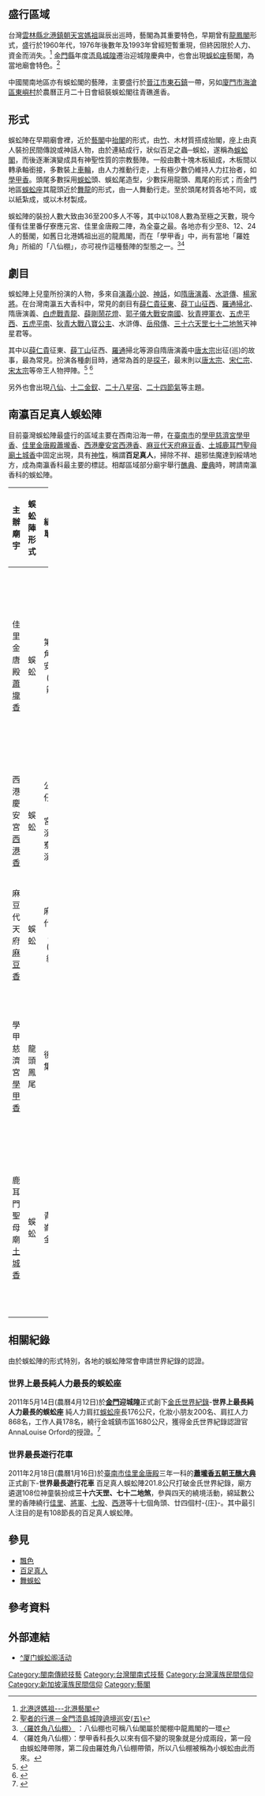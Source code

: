 {{Original research}}
{{More footnotes|time=2018-08-20T17:20:51+00:00}} 
{{Infobox Hokkien name
| title      = 蜈蚣陣
| hanji      = 蜈蚣陣
| poj        = Giâ-kang-tīn
| sinbhundzi = 
| hanlo      = 
| tl         = Giâ-kang-tīn
| bp         = 
| hongim     = 
| hokkienipa = 
| lm         = 
| image      = Memorybank2019-金門蜈蚣陣.jpg
| image_size = 
| caption    = 
}}

<br />

==盛行區域==

台灣[[雲林縣|雲林縣]][[北港鎮_(臺灣)|北港鎮]][[朝天宮|朝天宮]][[媽祖|媽祖]]誕辰出巡時，藝閣為其重要特色，早期曾有[[龍鳳閣|龍鳳閣]]形式，盛行於1960年代，1976年後數年及1993年曾經短暫重現，但終因限於人力、資金而消失。<ref>[http://tw.myblog.yahoo.com/t-l/article?mid=7640&prev=7641&l=f&fid=18 北港迓媽祖---北港藝閣]{{Dead link|date=2018年6月 |bot=InternetArchiveBot |fix-attempted=no }}</ref>
[[金門縣|金門縣]]年度[[浯島城隍|浯島城隍]]遷治迎城隍慶典中，也會出現[[蜈蚣座|蜈蚣座]]藝閣，為當地廟會特色。<ref>[http://tw.myblog.yahoo.com/papilio-tw/article?mid=-2&next=4329&l=f&fid=69 聖者的行進－金門浯島城隍遶境巡安(五)]{{Dead link|date=2018年6月 |bot=InternetArchiveBot |fix-attempted=no }}
</ref>

中國閩南地區亦有蜈蚣閣的藝陣，主要盛行於[[晉江市|晉江市]][[東石鎮_(晉江市)|東石鎮]]一帶，另如[[廈門市|廈門市]][[海滄區|海滄區]][[東嶼村|東嶼村]]於農曆正月二十日會組裝蜈蚣閣往青礁進香。

==形式==
蜈蚣陣在早期廟會裡，近於[[藝閣|藝閣]]中[[抬閣|抬閣]]的形式，由[[竹|竹]]、木材質搭成抬閣，座上由真人裝扮民間傳說或神話人物，由於連結成行，狀似百足之蟲─蜈蚣，遂稱為[[蜈蚣閣|蜈蚣閣]]，而後逐漸演變成具有神聖性質的宗教藝陣。一般由數十塊木板組成，木板間以轉承軸銜接，多數裝上[[車輪|車輪]]，由人力推動行走，上有極少數仍維持人力扛抬者，如[[學甲香|學甲香]]。頭尾多數採用[[蜈蚣|蜈蚣]]頭、蜈蚣尾造型，少數採用龍頭、鳳尾的形式；而金門地區[[蜈蚣座|蜈蚣座]]其龍頭近於[[舞龍|舞龍]]的形式，由一人舞動行走。至於頭尾材質各地不同，或以紙紮成，或以木材製成。

蜈蚣陣的裝扮人數大致由36至200多人不等，其中以108人數為至極之天數，現今僅有佳里番仔寮應元宮、佳里金唐殿二陣，為全臺之最。各地亦有少至8、12、24人的藝閣，如舊日北港媽祖出巡的龍鳳閣，而在「學甲香」中，尚有當地「羅姓角」所組的「八仙棚」，亦可視作這種藝陣的型態之一。<ref>[http://tw.myblog.yahoo.com/jw!FECYvreeRUWaNOMNre0y/article?mid=16 〈羅姓角八仙棚〉] {{Wayback|url=http://tw.myblog.yahoo.com/jw!FECYvreeRUWaNOMNre0y/article?mid=16 |date=20190612061252 }}：八仙棚也可稱八仙閣屬於閣棚中龍鳳閣的一環</ref><ref>〈羅姓角八仙棚〉：學甲香科長久以來有個不變的現象就是分成兩段，第一段由蜈蚣陣帶隊，第二段由羅姓角八仙棚帶領，所以八仙棚被稱為小蜈蚣由此而來。</ref>

==劇目==
蜈蚣陣上兒童所扮演的人物，多來自[[演義小說|演義小說]]、[[神話|神話]]，如[[隋唐演義|隋唐演義]]、[[水滸傳|水滸傳]]、[[楊家將|楊家將]]。在台灣南瀛五大香科中，常見的劇目有[[薛仁貴征東|薛仁貴征東]]、[[薛丁山征西|薛丁山征西]]、[[羅通掃北|羅通掃北]]、隋唐演義、[[白虎戰青龍|白虎戰青龍]]、[[薛剛鬧花燈|薛剛鬧花燈]]、[[郭子儀大戰安南國|郭子儀大戰安南國]]、[[狄青押軍衣|狄青押軍衣]]、[[五虎平西|五虎平西]]、[[五虎平南|五虎平南]]、[[狄青大戰八寶公主|狄青大戰八寶公主]]、水滸傳、[[岳飛傳|岳飛傳]]、[[三十六天罡|三十六天罡]][[七十二地煞|七十二地煞]]天神星君等。

其中以[[薛仁貴|薛仁貴]]征東、[[薛丁山|薛丁山]]征西、[[羅通|羅通]]掃北等源自隋唐演義中[[唐太宗|唐太宗]]出征(巡)的故事，最為常見。扮演各種劇目時，通常為首的是[[探子|探子]]，最末則以[[唐太宗|唐太宗]]、[[宋仁宗|宋仁宗]]、[[宋太宗|宋太宗]]等帝王人物押陣。<ref>{{Cite web |url=http://jiali.tacocity.com.tw/kingship.html |title=北門區田調紀錄─刈香手札‧蜈蚣卷 |access-date=2008-08-17 |archive-date=2021-04-22 |archive-url=https://web.archive.org/web/20210422222722/http://jiali.tacocity.com.tw/kingship.html |dead-url=no }}</ref> <ref>{{Cite web |url=http://jiali.tacocity.com.tw/wugong.html |title=台南地區蜈蚣陣信仰巡禮─蜈蚣手札 |access-date=2008-08-17 |archive-date=2020-08-09 |archive-url=https://web.archive.org/web/20200809060317/http://jiali.tacocity.com.tw/wugong.html |dead-url=no }}</ref>   
 
另外也會出現[[八仙|八仙]]、[[十二金釵|十二金釵]]、[[二十八星宿|二十八星宿]]、[[二十四節氣|二十四節氣]]等主題。

==南瀛百足真人蜈蚣陣==

目前臺灣蜈蚣陣最盛行的區域主要在西南沿海一帶，在[[臺南市|臺南市]]的[[學甲慈濟宮|學甲慈濟宮]][[學甲香|學甲香]]、[[佳里金唐殿|佳里金唐殿]][[蕭壠香|蕭壠香]]、[[西港慶安宮|西港慶安宮]][[西港香|西港香]]、[[麻豆代天府|麻豆代天府]][[麻豆香|麻豆香]]、[[正統鹿耳門聖母廟|土城鹿耳門聖母廟]][[土城香|土城香]]中固定出現，具有[[神性|神性]]，稱謂'''百足真人'''，掃除不祥、趨邪怯魔達到綏靖地方，成為南瀛香科最主要的標誌。相鄰區域部分廟宇舉行[[醮典|醮典]]、[[慶典|慶典]]時，聘請南瀛香科的蜈蚣陣。

{|border="1" class="wikitable" width=100%
|-
!!width=25%|主 辦 廟  宇 !!width=10%|蜈蚣陣形式 !!width=15%|組織單位  !!width=20%|劇 目 內  容 !!width=25%|神 物 !!width=5%|人數 !!width=10%|香科結束
|-
|align="center" |佳里金唐殿[[蕭壠香|蕭壠香]]||align="center" |蜈蚣   ||align="center" | 第四角寧安宮(承辦)||align="center" |三十六天罡七十二地煞星君||align="center" |頭：三十六天罡七十二地煞星君令、代天巡狩劍旨令；尾：觀音佛祖 ||align="center" |108  ||align="center" |香科後送神
|-

|align="center"|西港慶安宮[[西港香|西港香]]||align="center" |	蜈蚣	||align="center" |公塭仔萬安宮、溪埔寮安溪宮	||align="center" |唐太宗出征	||align="center" |頭：代天巡狩二十八宿劍旨令  ||align="center" |不固定，約70 ||align="center" |香科後送神
|-

|align="center"|麻豆代天府[[麻豆香|麻豆香]]||align="center" |       蜈蚣 	||align="center" |麻豆代天府(自組) 	||align="center" |唐太宗出征(唐太宗跨海征東)	||align="center" |  無  ||align="center" |38  ||align="center" |蜈蚣頭.尾保存收藏
|-


|align="center"|學甲慈濟宮[[學甲香|學甲香]]||align="center" |      龍頭鳳尾	||align="center" |後社集和宮	||align="center" |演義故事，原有十三齣戲文，現常扮演者六齣	||align="center" |無 ||align="center" |36  ||align="center" |常態供奉
|-

|align="center"|鹿耳門聖母廟[[土城香|土城香]] ||align="center" |	蜈蚣	||align="center" |青草崙紫金宮	  ||align="center" |唐太宗出征
(薛仁貴征東、薛丁山征西、羅通掃北)  
|align="center" |頭：西天佛祖、劍令印旨  ||align="center" |36   ||align="center" |常態供奉
|-

|}
{{HideF}}

==相關紀錄==
由於蜈蚣陣的形式特別，各地的蜈蚣陣常會申請世界紀錄的認證。
===世界上最長純人力最長的蜈蚣座===
2011年5月14日(農曆4月12日)於'''[[金門|金門]]迎城隍'''正式創下[[金氏世界紀錄|金氏世界紀錄]]-'''世界上最長純人力最長的蜈蚣座'''
純人力肩扛[[蜈蚣座|蜈蚣座]]長176公尺，化妝小朋友200名、肩扛人力868名，工作人員178名，繞行金城鎮市區1680公尺，獲得金氏世界紀錄認證官AnnaLouise Orford的授證。<ref name="中">{{cite news| language =zh-tw| author =陳沂庭| coauthors =| url =http://news.rti.org.tw/index_newsContent.aspx?nid=296693&id=5&id2=1| title =金門迎城隍 蜈蚣座創金氏紀錄| work =中央社| publisher =/中廣| pages =| date =2011-05-14| accessdate =2011-05-17| deadurl =yes| archiveurl =https://archive.is/20121222060543/http://news.rti.org.tw/index_newsContent.aspx?nid=296693&id=5&id2=1| archivedate =2012-12-22}}</ref> 
===世界最長遊行花車===
2011年2月18日(農曆1月16日)於[[臺南市|臺南市]][[佳里金唐殿|佳里金唐殿]]三年一科的'''[[蕭壠香|蕭壠香五朝王醮大典]]'''正式創下-'''世界最長遊行花車'''
百足真人蜈蚣陣201.8公尺打破金氏世界紀錄，廟方遴選108位神童裝扮成'''三十六天罡、七十二地煞'''，參與四天的繞境活動，綿延數公里的香陣繞行[[佳里區|佳里]]、[[將軍區|將軍]]、[[七股區|七股]]、[[西港區|西港]]等十七個角頭、廿四個村-{庄}-。其中最引人注目的是有108節長的百足真人蜈蚣陣。

==參見==
*[[飄色|飄色]]
*[[百足真人|百足真人]]
*[[舞蜈蚣|舞蜈蚣]]

==參考資料==
<div class="references-small">
<references />
</div>

==外部連結==
* [http://www.fannydiy.com/whyz_show.php?aid=226 ^厦门蜈蚣阁活动]{{Dead link|date=2020年3月 |bot=InternetArchiveBot |fix-attempted=yes }}  
 


[[Category:閩南傳統技藝|Category:閩南傳統技藝]]
[[Category:台灣閩南式技藝|Category:台灣閩南式技藝]]
[[Category:台灣漢族民間信仰|Category:台灣漢族民間信仰]]
[[Category:新加坡漢族民間信仰|Category:新加坡漢族民間信仰]]
[[Category:藝閣|Category:藝閣]]